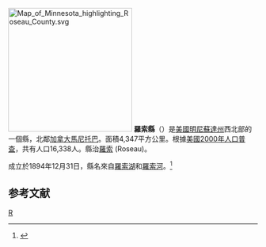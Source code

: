 {{noteTA
|T=zh-hans:罗索县 (明尼苏达州);zh-hk:羅索縣 (明尼蘇達州);zh-tw:羅索郡 (明尼蘇達州);
}}
[[File:Map_of_Minnesota_highlighting_Roseau_County.svg|250px]]
'''羅索縣'''（{{lang-en|Roseau County}}）是[[美國|美國]][[明尼蘇達州|明尼蘇達州]]西北部的一個縣，北鄰[[加拿大|加拿大]][[馬尼托巴|馬尼托巴]]。面積4,347平方公里。根據[[美國2000年人口普查|美國2000年人口普查]]，共有人口16,338人。縣治[[羅索_(明尼蘇達州)|羅索]] (Roseau)。
	
成立於1894年12月31日，縣名來自[[羅索湖|羅索湖]]和[[羅索河|羅索河]]。<ref>{{Cite web |url=http://www.house.leg.state.mn.us/hinfo/govseries/No33.htm |title=存档副本 |access-date=2007-03-22 |archive-url=https://web.archive.org/web/20120920003621/http://www.house.leg.state.mn.us/hinfo/govseries/No33.htm |archive-date=2012-09-20 |dead-url=yes }}</ref>

==参考文献==
<div class="references-small">
<references />
</div>
[[Category:明尼苏达州行政区划|R]]